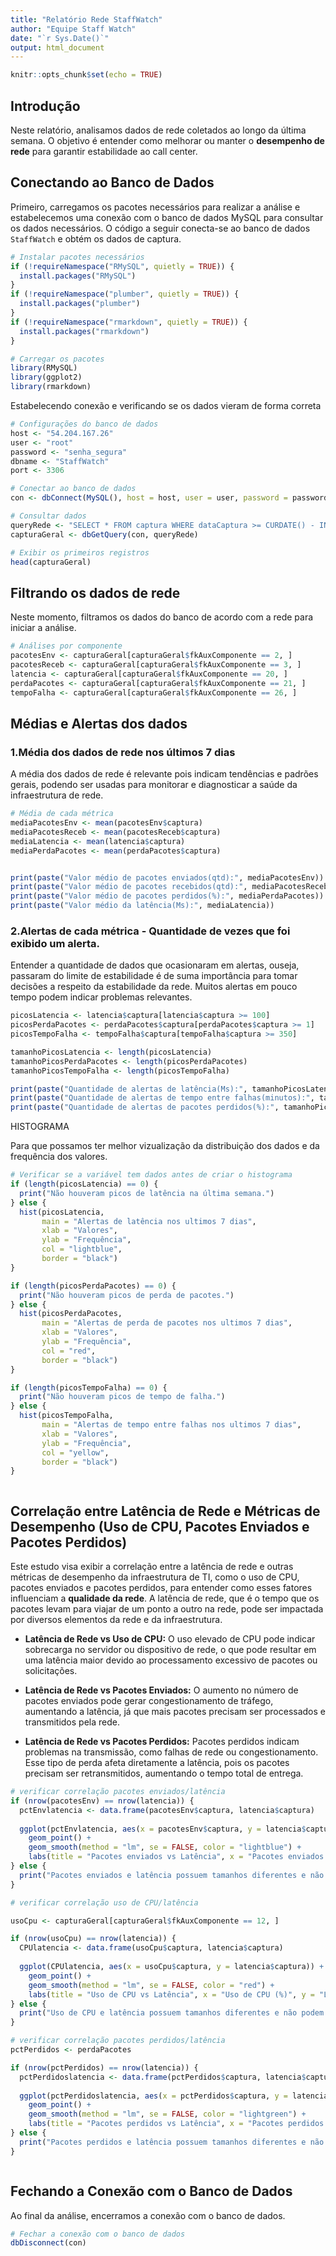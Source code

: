 ```yaml
---
title: "Relatório Rede StaffWatch"
author: "Equipe Staff Watch"
date: "`r Sys.Date()`"
output: html_document
---
```


```r
knitr::opts_chunk$set(echo = TRUE)
```

## Introdução


Neste relatório, analisamos dados de rede coletados ao longo da última semana. O objetivo é entender como melhorar ou manter o **desempenho de rede** para garantir estabilidade ao call center.

## Conectando ao Banco de Dados

Primeiro, carregamos os pacotes necessários para realizar a análise e estabelecemos uma conexão com o banco de dados MySQL para consultar os dados necessários. O código a seguir conecta-se ao banco de dados `StaffWatch` e obtém os dados de captura.



```r
# Instalar pacotes necessários
if (!requireNamespace("RMySQL", quietly = TRUE)) {
  install.packages("RMySQL")
}
if (!requireNamespace("plumber", quietly = TRUE)) {
  install.packages("plumber")
}
if (!requireNamespace("rmarkdown", quietly = TRUE)) {
  install.packages("rmarkdown")
}

# Carregar os pacotes
library(RMySQL)
library(ggplot2)
library(rmarkdown)
```



Estabelecendo conexão e verificando se os dados vieram de forma correta

```r
# Configurações do banco de dados
host <- "54.204.167.26"
user <- "root"
password <- "senha_segura"
dbname <- "StaffWatch"
port <- 3306

# Conectar ao banco de dados
con <- dbConnect(MySQL(), host = host, user = user, password = password, dbname = dbname, port = port)

# Consultar dados
queryRede <- "SELECT * FROM captura WHERE dataCaptura >= CURDATE() - INTERVAL 7 DAY"
capturaGeral <- dbGetQuery(con, queryRede)

# Exibir os primeiros registros
head(capturaGeral)

```

## Filtrando os dados de rede

Neste momento, filtramos os dados do banco de acordo com a rede para iniciar a análise.

```r
# Análises por componente
pacotesEnv <- capturaGeral[capturaGeral$fkAuxComponente == 2, ]
pacotesReceb <- capturaGeral[capturaGeral$fkAuxComponente == 3, ]
latencia <- capturaGeral[capturaGeral$fkAuxComponente == 20, ]
perdaPacotes <- capturaGeral[capturaGeral$fkAuxComponente == 21, ]
tempoFalha <- capturaGeral[capturaGeral$fkAuxComponente == 26, ]

```
## Médias e Alertas dos dados

### 1.Média dos dados de rede nos últimos 7 dias

A média dos dados de rede é relevante pois indicam tendências e padrões gerais,
podendo ser usadas para monitorar e diagnosticar a saúde da infraestrutura de rede.

```r

# Média de cada métrica
mediaPacotesEnv <- mean(pacotesEnv$captura)
mediaPacotesReceb <- mean(pacotesReceb$captura)   
mediaLatencia <- mean(latencia$captura)
mediaPerdaPacotes <- mean(perdaPacotes$captura)


print(paste("Valor médio de pacotes enviados(qtd):", mediaPacotesEnv))
print(paste("Valor médio de pacotes recebidos(qtd):", mediaPacotesReceb))
print(paste("Valor médio de pacotes perdidos(%):", mediaPerdaPacotes))
print(paste("Valor médio da latência(Ms):", mediaLatencia))

```


### 2.Alertas de cada métrica - Quantidade de vezes que foi exibido um alerta.

Entender a quantidade de dados que ocasionaram em alertas, ouseja, passaram do limite de estabilidade é de suma importância para tomar decisões a respeito da estabilidade da rede.
Muitos alertas em pouco tempo podem indicar problemas relevantes.

```r

picosLatencia <- latencia$captura[latencia$captura >= 100]
picosPerdaPacotes <- perdaPacotes$captura[perdaPacotes$captura >= 1]   
picosTempoFalha <- tempoFalha$captura[tempoFalha$captura >= 350]

tamanhoPicosLatencia <- length(picosLatencia)
tamanhoPicosPerdaPacotes <- length(picosPerdaPacotes)
tamanhoPicosTempoFalha <- length(picosTempoFalha)

print(paste("Quantidade de alertas de latência(Ms):", tamanhoPicosLatencia))
print(paste("Quantidade de alertas de tempo entre falhas(minutos):", tamanhoPicosTempoFalha))
print(paste("Quantidade de alertas de pacotes perdidos(%):", tamanhoPicosPerdaPacotes))


```

HISTOGRAMA

Para que possamos ter melhor vizualização da distribuição dos dados e da frequência dos valores.


```r

# Verificar se a variável tem dados antes de criar o histograma
if (length(picosLatencia) == 0) {
  print("Não houveram picos de latência na última semana.")
} else {
  hist(picosLatencia, 
       main = "Alertas de latência nos ultimos 7 dias", 
       xlab = "Valores", 
       ylab = "Frequência", 
       col = "lightblue", 
       border = "black")
}

if (length(picosPerdaPacotes) == 0) {
  print("Não houveram picos de perda de pacotes.")
} else {
  hist(picosPerdaPacotes, 
       main = "Alertas de perda de pacotes nos ultimos 7 dias", 
       xlab = "Valores", 
       ylab = "Frequência", 
       col = "red", 
       border = "black")
}

if (length(picosTempoFalha) == 0) {
  print("Não houveram picos de tempo de falha.")
} else {
  hist(picosTempoFalha, 
       main = "Alertas de tempo entre falhas nos ultimos 7 dias", 
       xlab = "Valores", 
       ylab = "Frequência", 
       col = "yellow", 
       border = "black")
}



```


## Correlação entre Latência de Rede e Métricas de Desempenho (Uso de CPU, Pacotes Enviados e Pacotes Perdidos)

  Este estudo visa exibir a correlação entre a latência de rede e outras métricas de desempenho da infraestrutura de TI, como o uso de CPU, pacotes enviados e pacotes perdidos, para entender como esses fatores influenciam a **qualidade da rede**. A latência de rede, que é o tempo que os pacotes levam para viajar de um ponto a outro na rede, pode ser impactada por diversos elementos da rede e da infraestrutura.

* **Latência de Rede vs Uso de CPU:** O uso elevado de CPU pode indicar sobrecarga no servidor ou dispositivo de rede, o que pode resultar em uma latência maior devido ao processamento excessivo de pacotes ou solicitações.

* **Latência de Rede vs Pacotes Enviados:** O aumento no número de pacotes enviados pode gerar congestionamento de tráfego, aumentando a latência, já que mais pacotes precisam ser processados e transmitidos pela rede.

* **Latência de Rede vs Pacotes Perdidos:** Pacotes perdidos indicam problemas na transmissão, como falhas de rede ou congestionamento. Esse tipo de perda afeta diretamente a latência, pois os pacotes precisam ser retransmitidos, aumentando o tempo total de entrega.

```r
# verificar correlação pacotes enviados/latência
if (nrow(pacotesEnv) == nrow(latencia)) {
  pctEnvlatencia <- data.frame(pacotesEnv$captura, latencia$captura)
  
  ggplot(pctEnvlatencia, aes(x = pacotesEnv$captura, y = latencia$captura)) +
    geom_point() +
    geom_smooth(method = "lm", se = FALSE, color = "lightblue") +
    labs(title = "Pacotes enviados vs Latência", x = "Pacotes enviados (bytes)", y = "Latência (ms)")
} else {
  print("Pacotes enviados e latência possuem tamanhos diferentes e não podem ser correlacionados.")
}

# verificar correlação uso de CPU/latência

usoCpu <- capturaGeral[capturaGeral$fkAuxComponente == 12, ]

if (nrow(usoCpu) == nrow(latencia)) {
  CPUlatencia <- data.frame(usoCpu$captura, latencia$captura)
  
  ggplot(CPUlatencia, aes(x = usoCpu$captura, y = latencia$captura)) +
    geom_point() +
    geom_smooth(method = "lm", se = FALSE, color = "red") +
    labs(title = "Uso de CPU vs Latência", x = "Uso de CPU (%)", y = "Latência (ms)")
} else {
  print("Uso de CPU e latência possuem tamanhos diferentes e não podem ser correlacionados.")
}

# verificar correlação pacotes perdidos/latência
pctPerdidos <- perdaPacotes

if (nrow(pctPerdidos) == nrow(latencia)) {
  pctPerdidoslatencia <- data.frame(pctPerdidos$captura, latencia$captura)
  
  ggplot(pctPerdidoslatencia, aes(x = pctPerdidos$captura, y = latencia$captura)) +
    geom_point() +
    geom_smooth(method = "lm", se = FALSE, color = "lightgreen") +
    labs(title = "Pacotes perdidos vs Latência", x = "Pacotes perdidos (%)", y = "Latência (ms)")
} else {
  print("Pacotes perdidos e latência possuem tamanhos diferentes e não podem ser correlacionados.")
}



```

## Fechando a Conexão com o Banco de Dados

Ao final da análise, encerramos a conexão com o banco de dados.

```r
# Fechar a conexão com o banco de dados
dbDisconnect(con)
```
